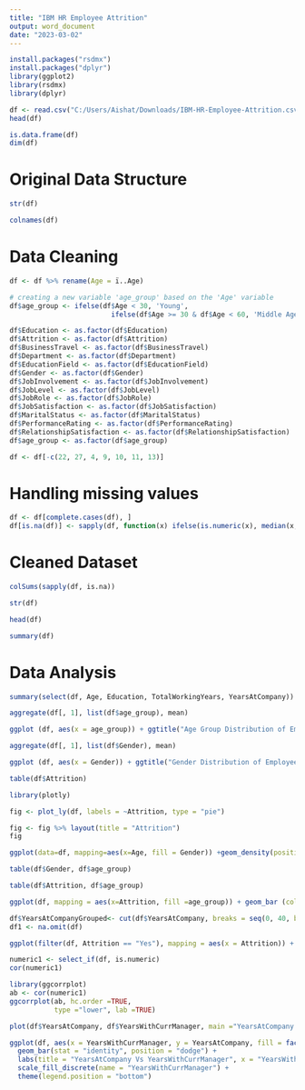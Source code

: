 ---
title: "IBM HR Employee Attrition"
output: word_document
date: "2023-03-02"
---

```{r}
install.packages("rsdmx")
install.packages("dplyr")
library(ggplot2)
library(rsdmx)
library(dplyr)

```

```{r}
df <- read.csv("C:/Users/Aishat/Downloads/IBM-HR-Employee-Attrition.csv")
head(df)
```

```{r}
is.data.frame(df)
dim(df)
```
# Original Data Structure
```{r}
str(df)

```
```{r}
colnames(df)
```

# Data Cleaning
```{r}
df <- df %>% rename(Age = ï..Age)

```

```{r}
# creating a new variable 'age_group' based on the 'Age' variable
df$age_group <- ifelse(df$Age < 30, 'Young',
                         ifelse(df$Age >= 30 & df$Age < 60, 'Middle Aged', 'Senior'))

```

```{r}
df$Education <- as.factor(df$Education)
df$Attrition <- as.factor(df$Attrition)
df$BusinessTravel <- as.factor(df$BusinessTravel)
df$Department <- as.factor(df$Department)
df$EducationField <- as.factor(df$EducationField)
df$Gender <- as.factor(df$Gender)
df$JobInvolvement <- as.factor(df$JobInvolvement)
df$JobLevel <- as.factor(df$JobLevel)
df$JobRole <- as.factor(df$JobRole)
df$JobSatisfaction <- as.factor(df$JobSatisfaction)
df$MaritalStatus <- as.factor(df$MaritalStatus)
df$PerformanceRating <- as.factor(df$PerformanceRating)
df$RelationshipSatisfaction <- as.factor(df$RelationshipSatisfaction)
df$age_group <- as.factor(df$age_group)

```

```{r}
df <- df[-c(22, 27, 4, 9, 10, 11, 13)]

```

# Handling missing values
```{r}
df <- df[complete.cases(df), ]
df[is.na(df)] <- sapply(df, function(x) ifelse(is.numeric(x), median(x, na.rm = TRUE), x))

```

# Cleaned Dataset

```{r}
colSums(sapply(df, is.na))
```
```{r}
str(df)
```
```{r}
head(df)
```

```{r}
summary(df)
```
# Data Analysis


```{r}
summary(select(df, Age, Education, TotalWorkingYears, YearsAtCompany))

```

```{r}
aggregate(df[, 1], list(df$age_group), mean)

```

```{r}
ggplot (df, aes(x = age_group)) + ggtitle("Age Group Distribution of Employee") + xlab("Age") + geom_bar(aes(y = 100 *(..count..)/sum(..count..)), width = 0.25, fill = "steelblue") + ylab("percentage") + theme_minimal()

```

```{r}
aggregate(df[, 1], list(df$Gender), mean)

```


```{r}
ggplot (df, aes(x = Gender)) + ggtitle("Gender Distribution of Employee") + xlab("gender") + geom_bar(aes(y = 100 *(..count..)/sum(..count..)), width = 0.25, fill = "orchid") + ylab("percentage") + theme_minimal()

```

```{r}
table(df$Attrition)
```

```{r}
library(plotly)

fig <- plot_ly(df, labels = ~Attrition, type = "pie")

fig <- fig %>% layout(title = "Attrition")
fig

```

```{r}
ggplot(data=df, mapping=aes(x=Age, fill = Gender)) +geom_density(position="stack")

```


```{r}
table(df$Gender, df$age_group)

```

```{r}
table(df$Attrition, df$age_group)

```


```{r}
ggplot(df, mapping = aes(x=Attrition, fill =age_group)) + geom_bar (color = "white", position = "dodge")

```

```{r}
df$YearsAtCompanyGrouped<- cut(df$YearsAtCompany, breaks = seq(0, 40, by = 5))
df1 <- na.omit(df)

ggplot(filter(df, Attrition == "Yes"), mapping = aes(x = Attrition)) + geom_bar() + facet_wrap(~YearsAtCompanyGrouped) + labs(title = "Employee Attrition based on Years at Company", caption = "Figure 1.1")

```

```{r}
numeric1 <- select_if(df, is.numeric)
cor(numeric1)

```

```{r}
library(ggcorrplot)
ab <- cor(numeric1)
ggcorrplot(ab, hc.order =TRUE, 
           type ="lower", lab =TRUE)

```

```{r}
plot(df$YearsAtCompany, df$YearsWithCurrManager, main ="YearsAtCompany Vs YearsWithCurrManager", xlab = "YearsWithCurrManager", ylab = " YearsAtCompany", col = "steelblue")

```

```{r}
ggplot(df, aes(x = YearsWithCurrManager, y = YearsAtCompany, fill = factor(YearsWithCurrManager))) +
  geom_bar(stat = "identity", position = "dodge") +
  labs(title = "YearsAtCompany Vs YearsWithCurrManager", x = "YearsWithCurrManager", y = "YearsAtCompany", fill = "YearsWithCurrManager") +
  scale_fill_discrete(name = "YearsWithCurrManager") +
  theme(legend.position = "bottom")
```

```{r}


```

```{r}


```

```{r}


```

```{r}


```

```{r}


```

```{r}


```

```{r}


```

```{r}


```

```{r}


```

```{r}


```

```{r}


```

```{r}


```

```{r}


```

